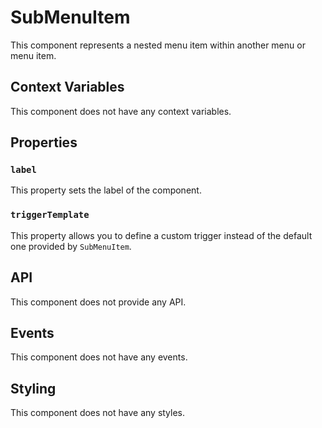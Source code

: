 # SubMenuItem

This component represents a nested menu item within another menu or menu item.

## Context Variables

This component does not have any context variables.

## Properties

### `label`

This property sets the label of the component.

### `triggerTemplate`

This property allows you to define a custom trigger instead of the default one provided by `SubMenuItem`.

## API

This component does not provide any API.

## Events

This component does not have any events.

## Styling

This component does not have any styles.
